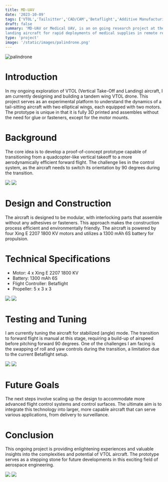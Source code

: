 ```yaml
---
title: MD-UAV
date: '2023-10-09'
tags: ['VTOL','Tailsitter','CAD/CAM','Betaflight','Additive Manufacturing']
draft: false
summary: 'MD-UAV or Medical UAV, is an on going research project at the University of Michigan with the aim to develop a Hybrid Vertical Take-off and 
landing aircraft for rapid deployments of medical supplies in remote regions.'
type: 'project'
image: '/static/images/palindrone.png'
---
```


![palindrone](/static/images/project/palindrone/palindrone-1.PNG)

# Introduction
In my ongoing exploration of VTOL (Vertical Take-Off and Landing) aircraft, I am currently designing and building a tandem wing VTOL drone. This project 
serves as an experimental platform to understand the dynamics of a tail-sitting aircraft with two elliptical wings, each equipped with two motors. The 
prototype is unique in that it is fully 3D printed and assembles without the need for glue or fasteners, except for the motor mounts.

# Background
The core idea is to develop a proof-of-concept prototype capable of transitioning from a quadcopter-like vertical takeoff to a more aerodynamically efficient 
forward flight. The challenge lies in the control system, as the aircraft needs to switch its orientation by 90 degrees during the transition.

<div className="flex flex-wrap justify-around mb-6">
  <img
    src="/static/images/project/palindrone/palindrone-2.PNG"
    className="m-2 w-full sm:w-1/2 md:w-1/3 lg:w-47_5"
  />
  <img
    src="/static/images/project/palindrone/palindrone-3.PNG"
    className="m-2 w-full sm:w-1/2 md:w-1/3 lg:w-47_5"
  />
</div>

# Design and Construction

The aircraft is designed to be modular, with interlocking parts that assemble without any adhesives or fasteners. This approach makes the construction process 
efficient and environmentally friendly. The aircraft is powered by four Xing E 2207 1800 KV motors and utilizes a 1300 mAh 6S battery for propulsion.

# Technical Specifications
<ul>
  <li>Motor: 4 x Xing E 2207 1800 KV</li>
  <li>Battery: 1300 mAh 6S</li>
  <li>Flight Controller: Betaflight</li>
  <li>Propeller: 5 x 3 x 3</li>
</ul>
<div className="flex flex-wrap justify-around ">
  <img
    src="/static/images/project/palindrone/palindrone-4.PNG"
    className="m-2 w-full sm:w-1/2 md:w-1/3 lg:w-47_5"
  />
  <img
    src="/static/images/project/palindrone/palindrone-5.PNG"
    className="m-2 w-full sm:w-1/2 md:w-1/3 lg:w-47_5"
  />
</div>


# Testing and Tuning

I am currently tuning the aircraft for stabilized (angle) mode. The transition to forward flight is manual at this stage, requiring a build-up of airspeed before 
pitching forward 90 degrees. One of the challenges I am facing is the swapping of roll and yaw controls during the transition, a limitation due to the current 
Betaflight setup.



<div className="flex flex-wrap justify-around mb-6">
  <img
    src="/static/images/project/palindrone/palindrone-6.jpeg"
    className="m-2 w-full sm:w-1/2 md:w-1/3 lg:w-47_5"
  />
  <img
    src="/static/images/project/palindrone/palindrone-7.jpeg"
    className="m-2 w-full sm:w-1/2 md:w-1/3 lg:w-47_5"
  />
</div>

# Future Goals

The next steps involve scaling up the design to accommodate more advanced flight control systems and control surfaces. The ultimate aim is to integrate this technology 
into larger, more capable aircraft that can serve various applications, from delivery to surveillance.

# Conclusion

This ongoing project is providing enlightening experiences and valuable insights into the complexities and potential of VTOL aircraft. The prototype serves as a stepping 
stone for future developments in this exciting field of aerospace engineering.

<div className="flex flex-wrap justify-around">
  <img
    src="/static/images/project/palindrone/palindrone-8.jpeg"
    className="m-2 w-full sm:w-1/2 md:w-1/3 lg:w-47_5"
  />
  <img
    src="/static/images/project/palindrone/palindrone-9.jpeg"
    className="m-2 w-full sm:w-1/2 md:w-1/3 lg:w-47_5"
  />
</div>
